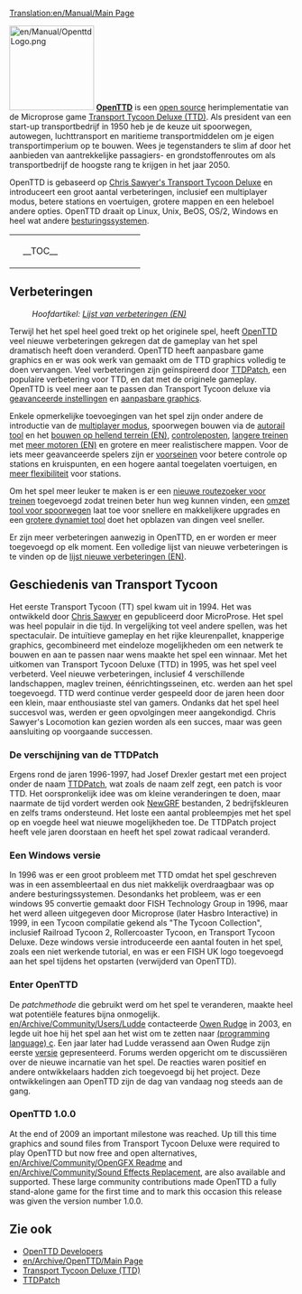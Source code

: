 [[Translation:en/Manual/Main Page]]
{{en/Translation|origin= en/Manual/Main Page
|from  = en
|to    = nl
|Percentage =5
}}
{{nl/Manual/Inhoudsopgave}}

[[File:en/Manual/OpenttdLogo.png|left|150px]]
[http://www.openttd.org/ '''OpenTTD'''] is een [https://www.wikipedia.org/wiki/Open_Source open source] herimplementatie van de Microprose game [https://www.wikipedia.org/wiki/Transport_Tycoon Transport Tycoon Deluxe (TTD)]. Als president van een start-up transportbedrijf in 1950 heb je de keuze uit spoorwegen, autowegen, luchttransport en maritieme transportmiddelen om je eigen transportimperium op te bouwen. Wees je tegenstanders te slim af door het aanbieden van aantrekkelijke passagiers- en grondstoffenroutes om als transportbedrijf de hoogste rang te krijgen in het jaar 2050.

OpenTTD is gebaseerd op [http://www.chrissawyer.com/info.htm Chris Sawyer's Transport Tycoon Deluxe] en introduceert een groot aantal verbeteringen, inclusief een multiplayer modus, betere stations en voertuigen, grotere mappen en een heleboel andere opties. OpenTTD draait op Linux, Unix, BeOS, OS/2, Windows en heel wat andere [[nl/Archive/Compilation and Ports/Besturingssystemen|besturingssystemen]].

{| align="center"
|colspan=2 style="background:none; border:0px"|
|width=200 style="background:none; border:0px"| __TOC__
|style="background:none; border:0px"| [[File:en/Manual/Intro screen.png|frame|center|OpenTTD [[en/Manual/Game interface#main-window-contents|intro scherm (Engels)]]]]
|}

==Verbeteringen==
:''Hoofdartikel: [[en/Archive/Lists/List of New Features|Lijst van verbeteringen (EN)]]''

Terwijl het het spel heel goed trekt op het originele spel, heeft [http://www.openttd.org OpenTTD] veel nieuwe verbeteringen gekregen dat de gameplay van het spel dramatisch heeft doen veranderd. OpenTTD heeft aanpasbare game graphics en er was ook werk van gemaakt om de TTD graphics volledig te doen vervangen. Veel verbeteringen zijn geïnspireerd door [http://www.ttdpatch.net/ TTDPatch], een populaire verbetering voor TTD, en dat met de originele gameplay. OpenTTD is veel meer aan te passen dan Transport Tycoon deluxe via [[nl/Archive/Manual/Settings/Geavanceerde instellingen|geavanceerde instellingen]] en [[nl/Manual/NewGRF| aanpasbare graphics]].

Enkele opmerkelijke toevoegingen van het spel zijn onder andere de introductie van de [[nl/Manual/Multiplayer|multiplayer modus]], spoorwegen bouwen via de [[nl/Archive/Manual/Autorail|autorail tool]] en het [[en/Archive/Manual/Settings/Build on slopes|bouwen op hellend terrein (EN)]], [[nl/Manual/Controleposten|controleposten]], [[nl/Archive/Manual/Settings/Mammoettreinen|langere treinen]] met [[en/Archive/Manual/Multiheaded trains|meer motoren (EN)]] en grotere en meer realistischere mappen. Voor de iets meer geavanceerde spelers zijn er [[nl/Voorseinen|voorseinen]] voor betere controle op stations en kruispunten, en een hogere aantal toegelaten voertuigen, en [[nl/Archive/Manual/Settings/Niet-uniforme stations|meer flexibiliteit]] voor stations.

Om het spel meer leuker te maken is er een [[nl/YAPP|nieuwe routezoeker voor treinen]] toegevoegd zodat treinen beter hun weg kunnen vinden, een [[nl/Manual/Verander spoortype|omzet tool voor spoorwegen]] laat toe voor snellere en makkelijkere upgrades en een [[nl/Archive/Manual/Settings/Extra dynamiet|grotere dynamiet tool]] doet het opblazen van dingen veel sneller.

Er zijn meer verbeteringen aanwezig in OpenTTD, en er worden er meer toegevoegd op elk moment. Een volledige lijst van nieuwe verbeteringen is te vinden op de [[en/Archive/Lists/List of New Features|lijst nieuwe verbeteringen (EN)]].

==Geschiedenis van Transport Tycoon==
Het eerste Transport Tycoon (TT) spel kwam uit in 1994. Het was ontwikkeld door [http://www.chrissawyer.com Chris Sawyer] en gepubliceerd door MicroProse.
Het spel was heel populair in die tijd. In vergelijking tot veel andere spellen, was het spectaculair. De intuïtieve gameplay en het rijke kleurenpallet, knapperige graphics, gecombineerd met eindeloze mogelijkheden om een netwerk te bouwen en aan te passen naar wens maakte het spel een winnaar.
Met het uitkomen van Transport Tycoon Deluxe (TTD) in 1995, was het spel veel verbeterd. Veel nieuwe verbeteringen, inclusief 4 verschillende landschappen, maglev treinen, éénrichtingsseinen, etc. werden aan het spel toegevoegd.
TTD werd continue verder gespeeld door de jaren heen door een klein, maar enthousiaste stel van gamers. Ondanks dat het spel heel succesvol was, werden er geen opvolgingen meer aangekondigd. Chris Sawyer's Locomotion kan gezien worden als een succes, maar was geen aansluiting op voorgaande successen.

===De verschijning van de TTDPatch===
Ergens rond de jaren 1996-1997, had Josef Drexler gestart met een project onder de naam [http://www.ttdpatch.net/ TTDPatch], wat zoals de naam zelf zegt, een patch is voor TTD. Het oorspronkelijk idee was om kleine veranderingen te doen, maar naarmate de tijd vordert werden ook [[nl/Manual/NewGRF|NewGRF]] bestanden, 2 bedrijfskleuren en zelfs trams ondersteund. Het loste een aantal probleempjes met het spel op en voegde heel wat nieuwe mogelijkheden toe. De TTDPatch project heeft vele jaren doorstaan en heeft het spel zowat radicaal veranderd.

===Een Windows versie===
In 1996 was er een groot probleem met TTD omdat het spel geschreven was in een assembleertaal en dus niet makkelijk overdraagbaar was op andere besturingssystemen. Desondanks het probleem, was er een windows 95 convertie gemaakt door FISH Technology Group in 1996, maar het werd alleen uitgegeven door Microprose (later Hasbro Interactive) in 1999, in een Tycoon compilatie gekend als "The Tycoon Collection", inclusief Railroad Tycoon 2, Rollercoaster Tycoon, en Transport Tycoon Deluxe. Deze windows versie introduceerde een aantal fouten in het spel, zoals een niet werkende tutorial, en was er een FISH UK logo toegevoegd aan het spel tijdens het opstarten (verwijderd van OpenTTD).

===Enter OpenTTD===
De ''patchmethode'' die gebruikt werd om het spel te veranderen, maakte heel wat potentiële features bijna onmogelijk. [[en/Archive/Community/Users/Ludde]] contacteerde [http://www.tt-forums.net/ Owen Rudge] in 2003, en legde uit hoe hij het spel aan het wist om te zetten naar [https://www.wikipedia.org/wiki/ (programming language) c]. Een jaar later had Ludde verassend aan Owen Rudge zijn eerste [https://www.wikipedia.org/wiki/Sofware_release versie] gepresenteerd. Forums werden opgericht om te discussiëren over de nieuwe incarnatie van het spel. De reacties waren positief en andere ontwikkelaars hadden zich toegevoegd bij het project. Deze ontwikkelingen aan OpenTTD zijn de dag van vandaag nog steeds aan de gang.

===OpenTTD 1.0.0===
At the end of 2009 an important milestone was reached. Up till this time graphics and sound files from Transport Tycoon Deluxe were required to play OpenTTD but now free and open alternatives, [[en/Archive/Community/OpenGFX Readme]] and [[en/Archive/Community/Sound Effects Replacement]], are also available and supported. These large community contributions made OpenTTD a fully stand-alone game for the first time and to mark this occasion this release was given the version number 1.0.0.

==Zie ook==
*[[en/Archive/Community/Developers|OpenTTD Developers]]
*[[en/Archive/OpenTTD/Main Page]]
*[https://www.wikipedia.org/wiki/Transport_Tycoon Transport Tycoon Deluxe (TTD)]
*[http://www.ttdpatch.net/ TTDPatch]